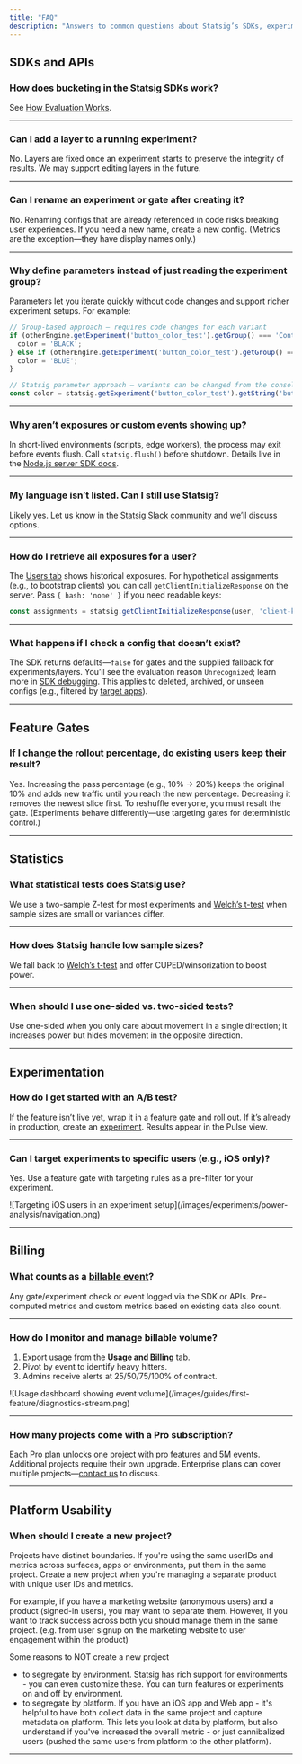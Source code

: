 ```yaml
---
title: "FAQ"
description: "Answers to common questions about Statsig’s SDKs, experiments, gates, billing, and platform usage."
---
```


## SDKs and APIs

### How does bucketing in the Statsig SDKs work?

See [How Evaluation Works](/sdks/how-evaluation-works).

---

### Can I add a layer to a running experiment?

No. Layers are fixed once an experiment starts to preserve the integrity of results. We may support editing layers in the future.

---

### Can I rename an experiment or gate after creating it?

No. Renaming configs that are already referenced in code risks breaking user experiences. If you need a new name, create a new config. (Metrics are the exception—they have display names only.)

---

### Why define parameters instead of just reading the experiment group?

Parameters let you iterate quickly without code changes and support richer experiment setups. For example:

```js
// Group-based approach — requires code changes for each variant
if (otherEngine.getExperiment('button_color_test').getGroup() === 'Control') {
  color = 'BLACK';
} else if (otherEngine.getExperiment('button_color_test').getGroup() === 'Blue') {
  color = 'BLUE';
}

// Statsig parameter approach — variants can be changed from the console
const color = statsig.getExperiment('button_color_test').getString('button_color', 'BLACK');
```

---

### Why aren’t exposures or custom events showing up?

In short-lived environments (scripts, edge workers), the process may exit before events flush. Call `statsig.flush()` before shutdown. Details live in the [Node.js server SDK docs](/server/nodejsServerSDK#flushing-events).

---

### My language isn’t listed. Can I still use Statsig?

Likely yes. Let us know in the [Statsig Slack community](https://statsig.com/slack) and we’ll discuss options.

---

### How do I retrieve all exposures for a user?

The [Users tab](https://console.statsig.com/users) shows historical exposures. For hypothetical assignments (e.g., to bootstrap clients) you can call `getClientInitializeResponse` on the server. Pass `{ hash: 'none' }` if you need readable keys:

```js
const assignments = statsig.getClientInitializeResponse(user, 'client-key', { hash: 'none' });
```

---

### What happens if I check a config that doesn’t exist?

The SDK returns defaults—`false` for gates and the supplied fallback for experiments/layers. You’ll see the evaluation reason `Unrecognized`; learn more in [SDK debugging](/sdk/debugging#evaluation-reason). This applies to deleted, archived, or unseen configs (e.g., filtered by [target apps](/sdk-keys/target-apps/)).

---

## Feature Gates

### If I change the rollout percentage, do existing users keep their result?

Yes. Increasing the pass percentage (e.g., 10% → 20%) keeps the original 10% and adds new traffic until you reach the new percentage. Decreasing it removes the newest slice first. To reshuffle everyone, you must resalt the gate. (Experiments behave differently—use targeting gates for deterministic control.)

---

## Statistics

### What statistical tests does Statsig use?

We use a two-sample Z-test for most experiments and [Welch’s t-test](/stats-engine/p-value#welchs-t-test) when sample sizes are small or variances differ.

---

### How does Statsig handle low sample sizes?

We fall back to [Welch’s t-test](/stats-engine/p-value#welchs-t-test) and offer CUPED/winsorization to boost power.

---

### When should I use one-sided vs. two-sided tests?

Use one-sided when you only care about movement in a single direction; it increases power but hides movement in the opposite direction.

---

## Experimentation

### How do I get started with an A/B test?

If the feature isn’t live yet, wrap it in a [feature gate](/guides/first-feature) and roll out. If it’s already in production, create an [experiment](/guides/abn-tests). Results appear in the Pulse view.

---

### Can I target experiments to specific users (e.g., iOS only)?

Yes. Use a feature gate with targeting rules as a pre-filter for your experiment.

<Frame>
  ![Targeting iOS users in an experiment setup](/images/experiments/power-analysis/navigation.png)
</Frame>

---

## Billing

### What counts as a [billable event](https://statsig.com/pricing#faq)?

Any gate/experiment check or event logged via the SDK or APIs. Pre-computed metrics and custom metrics based on existing data also count.

---

### How do I monitor and manage billable volume?

1. Export usage from the **Usage and Billing** tab.
2. Pivot by event to identify heavy hitters.
3. Admins receive alerts at 25/50/75/100% of contract.

<Frame>
  ![Usage dashboard showing event volume](/images/guides/first-feature/diagnostics-stream.png)
</Frame>

---

### How many projects come with a Pro subscription?

Each Pro plan unlocks one project with pro features and 5M events. Additional projects require their own upgrade. Enterprise plans can cover multiple projects—[contact us](https://statsig.com/contact/demo) to discuss.

---

## Platform Usability

### When should I create a new project?
Projects have distinct boundaries. If you're using the same userIDs and metrics across surfaces, apps or environments, put them in the same project. Create a new project when you're managing a separate product with unique user IDs and metrics. 

For example, if you have a marketing website (anonymous users) and a product (signed-in users), you may want to separate them. However, if you want to track success across both you should manage them in the same project. (e.g. from user signup on the marketing website to user engagement within the product)

Some reasons to NOT create a new project
- to segregate by environment. Statsig has rich support for environments - you can even customize these. You can turn features or experiments on and off by environment.
- to segregate by platform. If you have an iOS app and Web app - it's helpful to have both collect data in the same project and capture metadata on platform. This lets you look at data by platform, but also understand if you've increased the overall metric - or just cannibalized users (pushed the same users from platform to the other platform).

---
